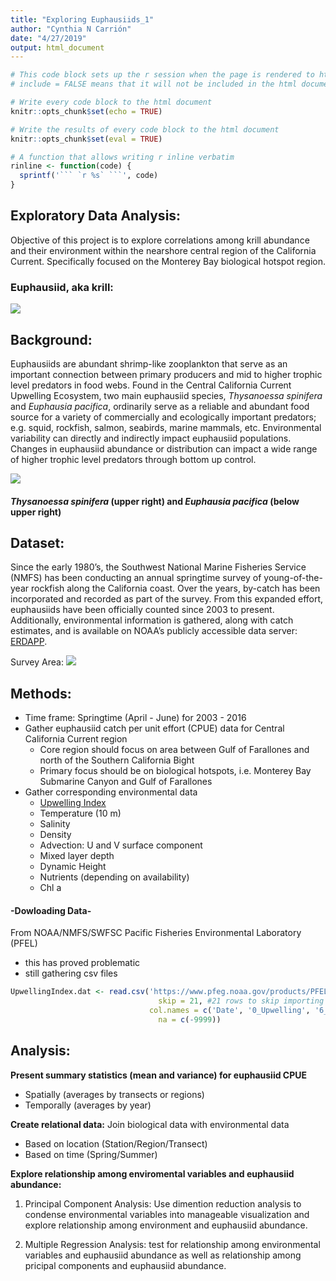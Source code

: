 ```yaml
---
title: "Exploring Euphausiids_1"
author: "Cynthia N Carrión"
date: "4/27/2019"
output: html_document
---
```


```r
# This code block sets up the r session when the page is rendered to html
# include = FALSE means that it will not be included in the html document

# Write every code block to the html document 
knitr::opts_chunk$set(echo = TRUE)

# Write the results of every code block to the html document 
knitr::opts_chunk$set(eval = TRUE)

# A function that allows writing r inline verbatim
rinline <- function(code) {
  sprintf('``` `r %s` ```', code)
}
```

## Exploratory Data Analysis:
Objective of this project is to explore correlations among krill abundance and their environment within the nearshore central region of the California Current. Specifically focused on the Monterey Bay biological hotspot region.


### Euphausiid, aka krill: 
![](C:/Users/Stewart Wolf/Desktop/Envs_Rclass_Spring2019/Project/Exploring_Krill/Images/Epacifica_Swebb.jpg)

## Background:
Euphausiids are abundant shrimp-like zooplankton that serve as an important connection between primary producers and mid to higher trophic level predators in food webs. Found in the Central California Current Upwelling Ecosystem, two main euphausiid species, *Thysanoessa spinifera* and *Euphausia pacifica*, ordinarily serve as a reliable and abundant food source for a variety of commercially and ecologically important predators; e.g. squid, rockfish, salmon, seabirds, marine mammals, etc. Environmental variability can directly and indirectly impact euphausiid populations. Changes in euphausiid abundance or distribution can impact a wide range of higher trophic level predators through bottom up control.
  
  
  ![](C:/Users/Stewart Wolf/Desktop/Envs_Rclass_Spring2019/Project/Exploring_Krill/Images/TsEp_backlit.png)

#### *Thysanoessa spinifera* (upper right) and *Euphausia pacifica* (below upper right)

## Dataset:
Since the early 1980's, the Southwest National Marine Fisheries Service (NMFS) has been conducting an annual springtime survey of young-of-the-year rockfish along the California coast. Over the years, by-catch has been incorporated and recorded as part of the survey. From this expanded effort, euphausiids have been officially counted since 2003 to present. Additionally, environmental information is gathered, along with catch estimates, and is available on NOAA's publicly accessible data server: [ERDAPP](http://rmarkdown.rstudio.com).

Survey Area: ![](C:/Users/Stewart Wolf/Desktop/Envs_Rclass_Spring2019/Project/Exploring_Krill/Images/NMFS_stations.png)

## Methods:
* Time frame: Springtime (April - June) for 2003 - 2016
* Gather euphausiid catch per unit effort (CPUE) data for Central California Current region
  + Core region should focus on area between Gulf of Farallones and north of the Southern California Bight
  + Primary focus should be on biological hotspots, i.e. Monterey Bay Submarine Canyon and Gulf of Farallones
* Gather corresponding environmental data
  + [Upwelling Index](https://www.pfeg.noaa.gov/products/PFEL/modeled/indices/upwelling/NA/data_download.html)
  + Temperature (10 m)
  + Salinity
  + Density
  + Advection: U and V surface component
  + Mixed layer depth
  + Dynamic Height
  + Nutrients (depending on availability)
  + Chl a

#### **-Dowloading Data-**

From NOAA/NMFS/SWFSC 
Pacific Fisheries Environmental Laboratory (PFEL)

  * this has proved problematic
  * still gathering csv files
```r
UpwellingIndex.dat <- read.csv('https://www.pfeg.noaa.gov/products/PFELData/upwell/6_hourly/upwell39N125W',
                                 skip = 21, #21 rows to skip importing
                               col.names = c('Date', '0_Upwelling', '6_Upwelling','12_Upwelling', '18_Upwelling', '0_Ekman', '6_Ekman', '12_Ekman', '18_Ekman'), #assing column names
                                 na = c(-9999))
```

## Analysis:

**Present summary statistics (mean and variance) for euphausiid CPUE**

  * Spatially (averages by transects or regions)
  * Temporally (averages by year)

**Create relational data:**
Join biological data with environmental data

  * Based on location (Station/Region/Transect)
  * Based on time (Spring/Summer)

**Explore relationship among enviromental variables and euphausiid abundance:**

1. Principal Component Analysis: Use dimention reduction analysis to condense environmental variables into manageable visualization and explore relationship among environment and euphausiid abundance. 

2. Multiple Regression Analysis: test for relationship among environmental variables and euphausiid abundance as well as relationship among pricipal components and euphausiid abundance. 


